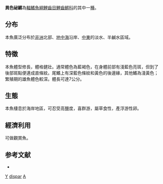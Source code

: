 {{Speciesbox 
| taxon = Aphanius dispar
| status = NE
| status_system = IUCN3.1
| authority =  [[Rüppell|Rüppell]], 1829
| synonyms = *''Alphaniops cilensis''<br /><small>Gianferrari, 1930</small>
*''Alphanius darrorensis''<br /><small>Gianferrari, 1930</small>
*''Alphanius dispar stoliczkanus''<br /><small>Day, 1872</small>
*''Alphanius eilensis eilensis''<br /><small>Gianferrari, 1930</small>
*''Aphaniops darrorensis''<br /><small>Gianferrari, 1930</small>
*''Aphaniops dispar''<br /><small>Rüppell, 1829</small>
*''Aphaniops zaccarinii''<br /><small>Gianferrari, 1933</small>
*''Aphaniops zaccarinii airebejensis''<br /><small>Gianferrari, 1933</small>
*''Aphanius airebejensis''<br /><small>Gianferrari, 1933</small>
*''Aphanius cilensis''<br /><small>Gianferrari, 1933</small>
*''Aphanius darrorensis''<br /><small>Gianferrari, 1933</small>
*''Aphanius dispar''<br /><small>Rüppell, 1829</small>
*''Aphanius dispar stoliczkae''<br /><small>Day, 1872</small>
*''Aphanius dispar stoliczkanus''<br /><small>Day, 1872</small>
*''Aphanius eilensis darrorensis''<br /><small>Gianferrari, 1933</small>
*''Aphanius eilensis zaccarinii''<br /><small>Gianferrari, 1933</small>
*''Aphanius foemina''<br /><small>Valenciennes, 1846</small>
*''Aphanius lunatus''<br /><small>Valenciennes, 1846</small>
*''Aphanius stoliczkanus''<br /><small>Day, 1872</small>
*''Aphanius velifer''<br /><small>Ehrenberg, 1846</small>
*''Aphanius zaccarinii''<br /><small>Gianferrari, 1933</small>
*''Cyprinodon cilensis''<br /><small>Gianferrari, 1933</small>
*''Cyprinodon darrorensis''<br /><small>Gianferrari, 1933</small>
*''Cyprinodon dispar''<br /><small>Rüppell, 1829</small>
*''Cyprinodon eilensis''<br /><small>Gianferrari, 1930</small>
*''Cyprinodon lunatus''<br /><small>Valenciennes, 1846</small>
*''Cyprinodon stoliczkanus''<br /><small>Day, 1872</small>
*''Cyprinodon zaccarinii''<br /><small>Gianferrari, 1933</small>
*''Cyprinodon zaccarinii airabejensis''<br /><small>Gianferrari, 1933</small>
*''Cyprinodon zaccarinii airebejensis''<br /><small>Gianferrari, 1933</small>
*''Lebias dispar''<br /><small>Rüppell, 1829</small>
*''Lebias dispar dispar''<br /><small>Rüppell, 1829</small>
*''Lebias dispar foemina''<br /><small>Valenciennes, 1846</small>
*''Lebias lunatus''<br /><small>Ehrenberg, 1846</small>
*''Lebias velifer''<br /><small>Ehrenberg, 1846</small>
}}
'''異色祕鱂'''為[[輻鰭魚綱|輻鰭魚綱]][[鯉齒目|鯉齒目]][[鯉齒鱂科|鯉齒鱂科]]的其中一[[種|種]]。

==分布==
本魚廣泛分布於[[非洲|非洲]]北部、[[地中海|地中海]]沿岸、[[中東|中東]]的淡水、半鹹水區域。

==特徵==
本魚體型修長，體格健壯。通常體色為藍褐色，在身體前部有淺藍色亮斑，但到了後部斑點便連成直條紋。尾鰭上有深藍色條紋和黃色的後邊緣，其他鰭為淺黃色；繁殖期的雄魚體色較深。體長可達7公分。

==生態==
本魚棲息於海岸地區，可忍受高鹽度，喜群游，屬草食性，產浮游性卵。

==經濟利用==
可做觀賞魚。

==参考文献==
*{{FishBase_species|genus=Aphanius|species=dispar|year=2011|month=12}}
{{Taxonbar|from=Q1070773}}

[[Category:觀賞魚|Y]]
[[Category:祕鱂屬|dispar]]
[[Category:1829年描述的魚類|A]]